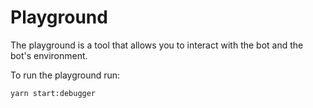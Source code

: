 # Playground

The playground is a tool that allows you to interact with the bot and the bot's environment.

To run the playground run:

```bash
yarn start:debugger
```
